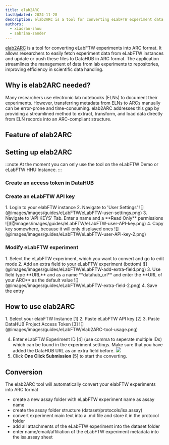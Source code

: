 ```yaml
---
title: elab2ARC
lastUpdated: 2024-11-28
description: elab2ARC is a tool for converting eLabFTW experiment data into ARC format.
authors: 
  - xiaoran-zhou
  - sabrina-zander
---
```


[elab2ARC](http://nfdi4plants.org/elab2arc) is a tool for converting eLabFTW experiments into ARC format. It allows researchers to easily fetch experiment data from eLabFTW instances and update or push these files to DataHUB in ARC format. The application streamlines the management of data from lab experiments to repositories, improving efficiency in scientific data handling.


## Why is elab2ARC needed?
Many researchers use electronic lab notebooks (ELNs) to document their experiments. However, transferring metadata from ELNs to ARCs manually can be error-prone and time-consuming. elab2ARC addresses this gap by providing a streamlined method to extract, transform, and load data directly from ELN records into an ARC-compliant structure.

## Feature of elab2ARC

## Setting up elab2ARC

:::note
At the moment you can only use the tool on the eLabFTW Demo or eLabFTW HHU Instance.
:::


### Create an access token in DataHUB


### Create an eLabFTW API key

<Steps>
1. Login to your elabFTW instance 
2. Navigate to 'User Settings'  
    ![](@images/images/guides/eLabFTW/eLabFTW-user-settings.png)
3. Navigate to 'API KEYS' Tab. Enter a name and a **Read Only** permissions
    ![](@images/images/guides/eLabFTW/eLabFTW-user-API-key.png)
4. Copy key somewhere, because it will only displayed ones
    ![](@images/images/guides/eLabFTW/eLabFTW-user-API-key-2.png)

</Steps>

### Modify eLabFTW experiment


<Steps>
1. Select the eLabFTW experiment, which you want to convert and go to edit mode
2. Add an extra field to your eLabFTW experiment (bottom)
    ![](@images/images/guides/eLabFTW/eLabFTW-add-extra-field.png)
3. Use field type **URL** and as a name **datahub_url** and enter the **URL of your ARC** as the default value
    ![](@images/images/guides/eLabFTW/eLabFTW-extra-field-2.png)
4. Save the entry

</Steps>

## How to use elab2ARC 

<Steps>
1. Select your elabFTW Instance [1]
2. Paste eLabFTW API key [2]
3. Paste DataHUB Project Access Token [3]
    ![](@images/images/guides/eLabFTW/elab2ARC-tool-usage.png)

4. Enter eLabFTW Experiment ID [4] (use comma to seperate multiple IDs) which can be found in the experiment settings. Make sure that you have added the DataHUB URL as an extra field before. 
    ![](@images/images/guides/eLabFTW/eLabFTW-extra-field-2.png)
5. Click **One Click Submission** [5] to start the converting. 

</Steps>

## Conversion 

The elab2ARC tool will automatically convert your elabFTW experiments into ARC format
- create a new assay folder with eLabFTW experiment name as assay name
- create the assay folder structure (dataset/protocols/isa.assay)
- convert experiment main text into a .md file and store it in the protocol folder
- add all attachments of the eLabFTW experiment into the dataset folder
- enter name/email/affiliation of the eLabFTW experiment metadata into the isa.assay sheet

